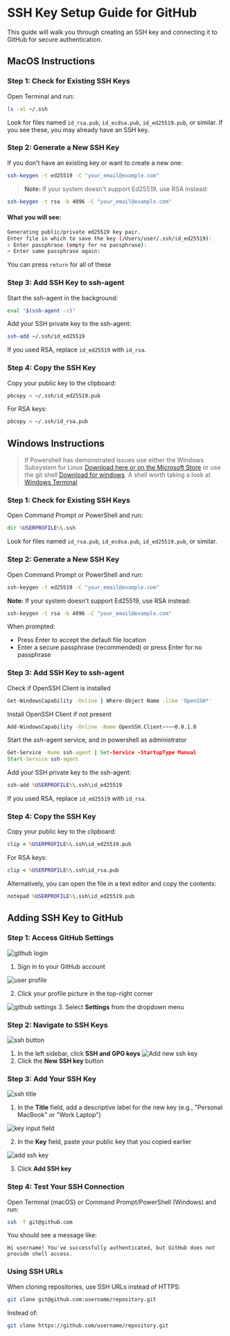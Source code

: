 # SSH Key Setup Guide for GitHub

This guide will walk you through creating an SSH key and connecting it to GitHub for secure authentication.

## MacOS Instructions

### Step 1: Check for Existing SSH Keys
Open Terminal and run:
```bash
ls -al ~/.ssh
```

Look for files named `id_rsa.pub`, `id_ecdsa.pub`, `id_ed25519.pub`, or similar. If you see these, you may already have an SSH key.

### Step 2: Generate a New SSH Key
If you don't have an existing key or want to create a new one:
```bash
ssh-keygen -t ed25519 -C "your_email@example.com"
```

> **Note:** If your system doesn't support Ed25519, use RSA instead:

```bash
ssh-keygen -t rsa -b 4096 -C "your_email@example.com"
```

#### What you will see:
```sh
Generating public/private ed25519 key pair.
Enter file in which to save the key (/Users/user/.ssh/id_ed25519):
> Enter passphrase (empty for no passphrase):
> Enter same passphrase again:
```
You can press `return` for all of these

### Step 3: Add SSH Key to ssh-agent
Start the ssh-agent in the background:
```bash
eval "$(ssh-agent -s)"
```

Add your SSH private key to the ssh-agent:
```bash
ssh-add ~/.ssh/id_ed25519
```

If you used RSA, replace `id_ed25519` with `id_rsa`.

### Step 4: Copy the SSH Key
Copy your public key to the clipboard:
```bash
pbcopy < ~/.ssh/id_ed25519.pub
```

For RSA keys:
```bash
pbcopy < ~/.ssh/id_rsa.pub
```

## Windows Instructions

> If Powershell has demonstrated issues use either the Windows Subsystem for Linux [Download here or on the Microsoft Store](https://ubuntu.com/desktop/wsl) or use the git shell [Download for windows](https://git-scm.com/downloads/win). A shell worth taking a look at [Windows Terminal](https://apps.microsoft.com/detail/9n0dx20hk701?hl=en-US&gl=US)

### Step 1: Check for Existing SSH Keys
Open Command Prompt or PowerShell and run:
```cmd
dir %USERPROFILE%\.ssh
```

Look for files named `id_rsa.pub`, `id_ecdsa.pub`, `id_ed25519.pub`, or similar.

### Step 2: Generate a New SSH Key
Open Command Prompt or PowerShell and run:
```cmd
ssh-keygen -t ed25519 -C "your_email@example.com"
```

**Note:** If your system doesn't support Ed25519, use RSA instead:
```cmd
ssh-keygen -t rsa -b 4096 -C "your_email@example.com"
```

When prompted:
- Press Enter to accept the default file location
- Enter a secure passphrase (recommended) or press Enter for no passphrase

### Step 3: Add SSH Key to ssh-agent

Check if OpenSSH Client is installed
```sh
Get-WindowsCapability -Online | Where-Object Name -like 'OpenSSH*'
```

Install OpenSSH Client if not present
```sh
Add-WindowsCapability -Online -Name OpenSSH.Client~~~~0.0.1.0
```

Start the ssh-agent service, and in powershell as administrator
```cmd
Get-Service -Name ssh-agent | Set-Service -StartupType Manual
Start-Service ssh-agent
```

Add your SSH private key to the ssh-agent:
```cmd
ssh-add %USERPROFILE%\.ssh\id_ed25519
```

If you used RSA, replace `id_ed25519` with `id_rsa`.

### Step 4: Copy the SSH Key
Copy your public key to the clipboard:
```cmd
clip < %USERPROFILE%\.ssh\id_ed25519.pub
```

For RSA keys:
```cmd
clip < %USERPROFILE%\.ssh\id_rsa.pub
```

Alternatively, you can open the file in a text editor and copy the contents:
```cmd
notepad %USERPROFILE%\.ssh\id_ed25519.pub
```

## Adding SSH Key to GitHub

### Step 1: Access GitHub Settings

![github login](./assets/github-login.png)
1. Sign in to your GitHub account

![user profile](./assets/user-icon.png)

2. Click your profile picture in the top-right corner

![github settings](./assets/github-settings.png)
3. Select **Settings** from the dropdown menu

### Step 2: Navigate to SSH Keys
![ssh button](./assets/github-ssh-and-gpg.png)
1. In the left sidebar, click **SSH and GPG keys**
![Add new ssh key](./assets/ssh-key-add-new.png)
2. Click the **New SSH key** button

### Step 3: Add Your SSH Key

![ssh title](./assets/ssh-title.png)

1. In the **Title** field, add a descriptive label for the new key (e.g., "Personal MacBook" or "Work Laptop")

![key input field](./assets/ssh-key-input.png)

2. In the **Key** field, paste your public key that you copied earlier

![add ssh key](./assets/ssh-add-key.png)

3. Click **Add SSH key**

### Step 4: Test Your SSH Connection
Open Terminal (macOS) or Command Prompt/PowerShell (Windows) and run:
```bash
ssh -T git@github.com
```

You should see a message like:
```
Hi username! You've successfully authenticated, but GitHub does not provide shell access.
```

### Using SSH URLs
When cloning repositories, use SSH URLs instead of HTTPS:
```bash
git clone git@github.com:username/repository.git
```

Instead of:
```bash
git clone https://github.com/username/repository.git
```